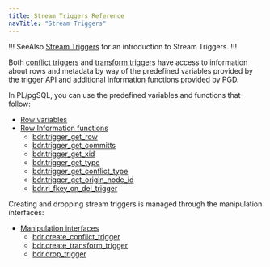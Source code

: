 ```yaml
---
title: Stream Triggers Reference
navTitle: "Stream Triggers"
---
```


!!! SeeAlso
[Stream Triggers](../../striggers) for an introduction to Stream Triggers.
!!!

Both [conflict triggers](../../striggers/#conflict-triggers) and [transform triggers](../../striggers/#transform-triggers) have access to information about
rows and metadata by way of the predefined variables provided by the trigger API and
additional information functions provided by PGD.

In PL/pgSQL, you can use the predefined variables and functions that follow:

* [Row variables](rowvariables)
* [Row Information functions](rowfunctions)
  * [bdr.trigger_get_row](rowfunctions/#bdrtrigger_get_row)
  * [bdr.trigger_get_committs](rowfunctions/#bdrtrigger_get_committs)
  * [bdr.trigger_get_xid](rowfunctions/#bdrtrigger_get_xid)
  * [bdr.trigger_get_type](rowfunctions/#bdrtrigger_get_type)
  * [bdr.trigger_get_conflict_type](rowfunctions/#bdrtrigger_get_conflict_type)
  * [bdr.trigger_get_origin_node_id](rowfunctions/#bdrtrigger_get_get_origin_node_id)
  * [bdr.ri_fkey_on_del_trigger](rowfunctions/#bdrri_fkey_on_del_trigger)

Creating and dropping stream triggers is managed through the manipulation interfaces:

* [Manipulation interfaces](interfaces)
  * [bdr.create_conflict_trigger](interfaces/#bdrcreate_conflict_trigger)
  * [bdr.create_transform_trigger](interfaces/#bdrcreate_transform_trigger)
  * [bdr.drop_trigger](interfaces/#bdrdrop_trigger)
